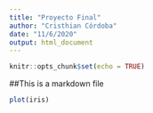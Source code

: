 ```yaml
---
title: "Proyecto Final"
author: "Cristhian Córdoba"
date: "11/6/2020"
output: html_document
---
```


```r
knitr::opts_chunk$set(echo = TRUE)
```

##This is a markdown file

```r
plot(iris)
```

